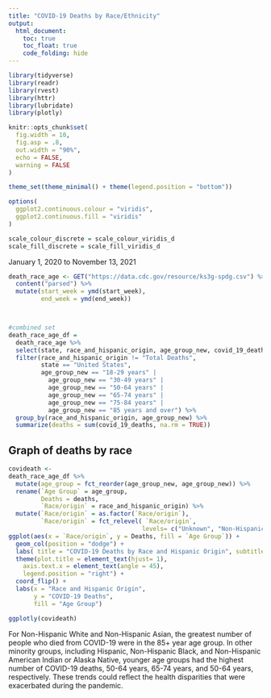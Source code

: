 ```yaml
---
title: "COVID-19 Deaths by Race/Ethnicity"
output: 
  html_document:
    toc: true
    toc_float: true
    code_folding: hide
---
```


```r
library(tidyverse)
library(readr)
library(rvest)
library(httr)
library(lubridate)
library(plotly)

knitr::opts_chunk$set(
  fig.width = 10,
  fig.asp = .8,
  out.width = "90%", 
  echo = FALSE,
  warning = FALSE
)

theme_set(theme_minimal() + theme(legend.position = "bottom"))

options(
  ggplot2.continuous.colour = "viridis",
  ggplot2.continuous.fill = "viridis"
)

scale_colour_discrete = scale_colour_viridis_d
scale_fill_discrete = scale_fill_viridis_d

```


January 1, 2020 to November 13, 2021

```r
death_race_age <- GET("https://data.cdc.gov/resource/ks3g-spdg.csv") %>% 
  content("parsed") %>%
  mutate(start_week = ymd(start_week),
         end_week = ymd(end_week))



#combined set
death_race_age_df = 
  death_race_age %>%
  select(state, race_and_hispanic_origin, age_group_new, covid_19_deaths) %>% 
  filter(race_and_hispanic_origin != "Total Deaths",
         state == "United States",
         age_group_new == "18-29 years" |
           age_group_new == "30-49 years" |
           age_group_new == "50-64 years" | 
           age_group_new == "65-74 years" | 
           age_group_new == "75-84 years" | 
           age_group_new == "85 years and over") %>% 
  group_by(race_and_hispanic_origin, age_group_new) %>% 
  summarize(deaths = sum(covid_19_deaths, na.rm = TRUE))
```

## Graph of deaths by race 

```r
covideath <- 
death_race_age_df %>% 
  mutate(age_group = fct_reorder(age_group_new, age_group_new)) %>% 
  rename(`Age Group` = age_group, 
         Deaths = deaths, 
         `Race/origin` = race_and_hispanic_origin) %>% 
  mutate(`Race/origin` = as.factor(`Race/origin`), 
         `Race/origin` = fct_relevel( `Race/origin`, 
                                     levels= c("Unknown", "Non-Hispanic Hative Hawaiian or Other Pacific Islander", "Non-Hispanic More than one race", "Non-Hispanic American Indian or Alaska Native","Non-Hispanic Asian","Non-Hispanic Black","Hispanic", "Non-Hispanic White"))) %>% 
ggplot(aes(x = `Race/origin`, y = Deaths, fill = `Age Group`)) + 
  geom_col(position = "dodge") + 
  labs( title = "COVID-19 Deaths by Race and Hispanic Origin", subtitle = "January 2020 - Novemember 13, 2021") +
  theme(plot.title = element_text(hjust= 1), 
    axis.text.x = element_text(angle = 45), 
    legend.position = "right") + 
  coord_flip() +
  labs(x = "Race and Hispanic Origin",
       y = "COVID-19 Deaths",
       fill = "Age Group")  
```
```r
ggplotly(covideath)
```

For Non-Hispanic White and Non-Hispanic Asian, the greatest number of people who died from COVID-19 were in the 85+ year age group. In other minority groups, including Hispanic, Non-Hispanic Black, and Non-Hispanic American Indian or Alaska Native, younger age groups had the highest number of COVID-19 deaths, 50-64 years, 65-74 years, and 50-64 years, respectively. These trends could reflect the health disparities that were exacerbated during the pandemic. 

